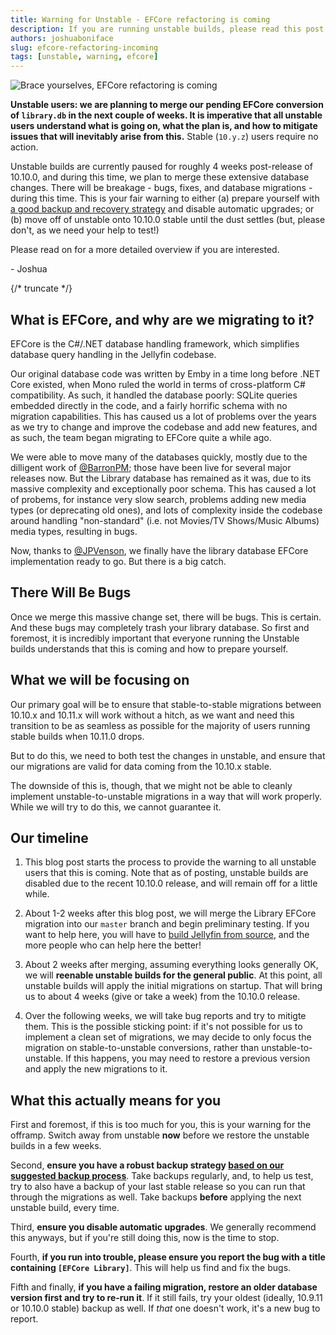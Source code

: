 ```yaml
---
title: Warning for Unstable - EFCore refactoring is coming
description: If you are running unstable builds, please read this post carefully to avoid breaking your database!
authors: joshuaboniface
slug: efcore-refactoring-incoming
tags: [unstable, warning, efcore]
---
```


![Brace yourselves, EFCore refactoring is coming](./refactoring.jpeg)

**Unstable users: we are planning to merge our pending EFCore conversion of `library.db` in the next couple of weeks. It is imperative that all unstable users understand what is going on, what the plan is, and how to mitigate issues that will inevitably arise from this.** Stable (`10.y.z`) users require no action.

Unstable builds are currently paused for roughly 4 weeks post-release of 10.10.0, and during this time, we plan to merge these extensive database changes. There will be breakage - bugs, fixes, and database migrations - during this time. This is your fair warning to either (a) prepare yourself with [a good backup and recovery strategy](/docs/general/administration/backup-and-restore) and disable automatic upgrades; or (b) move off of unstable onto 10.10.0 stable until the dust settles (but, please don't, as we need your help to test!)

Please read on for a more detailed overview if you are interested.

\- Joshua

{/* truncate */}

## What is EFCore, and why are we migrating to it?

EFCore is the C#/.NET database handling framework, which simplifies database query handling in the Jellyfin codebase.

Our original database code was written by Emby in a time long before .NET Core existed, when Mono ruled the world in terms of cross-platform C# compatibility. As such, it handled the database poorly: SQLite queries embedded directly in the code, and a fairly horrific schema with no migration capabilities. This has caused us a lot of problems over the years as we try to change and improve the codebase and add new features, and as such, the team began migrating to EFCore quite a while ago.

We were able to move many of the databases quickly, mostly due to the dilligent work of [@BarronPM](https://github.com/barronpm); those have been live for several major releases now. But the Library database has remained as it was, due to its massive complexity and exceptionally poor schema. This has caused a lot of probems, for instance very slow search, problems adding new media types (or deprecating old ones), and lots of complexity inside the codebase around handling "non-standard" (i.e. not Movies/TV Shows/Music Albums) media types, resulting in bugs.

Now, thanks to [@JPVenson](https://github.com/JPVenson), we finally have the library database EFCore implementation ready to go. But there is a big catch.

## There Will Be Bugs

Once we merge this massive change set, there will be bugs. This is certain. And these bugs may completely trash your library database. So first and foremost, it is incredibly important that everyone running the Unstable builds understands that this is coming and how to prepare yourself.

## What we will be focusing on

Our primary goal will be to ensure that stable-to-stable migrations between 10.10.x and 10.11.x will work without a hitch, as we want and need this transition to be as seamless as possible for the majority of users running stable builds when 10.11.0 drops.

But to do this, we need to both test the changes in unstable, and ensure that our migrations are valid for data coming from the 10.10.x stable.

The downside of this is, though, that we might not be able to cleanly implement unstable-to-unstable migrations in a way that will work properly. While we will try to do this, we cannot guarantee it.

## Our timeline

1. This blog post starts the process to provide the warning to all unstable users that this is coming. Note that as of posting, unstable builds are disabled due to the recent 10.10.0 release, and will remain off for a little while.

2. About 1-2 weeks after this blog post, we will merge the Library EFCore migration into our `master` branch and begin preliminary testing. If you want to help here, you will have to [build Jellyfin from source](/docs/general/installation/source), and the more people who can help here the better!

3. About 2 weeks after merging, assuming everything looks generally OK, we will **reenable unstable builds for the general public**. At this point, all unstable builds will apply the initial migrations on startup. That will bring us to about 4 weeks (give or take a week) from the 10.10.0 release.

4. Over the following weeks, we will take bug reports and try to mitigte them. This is the possible sticking point: if it's not possible for us to implement a clean set of migrations, we may decide to only focus the migration on stable-to-unstable conversions, rather than unstable-to-unstable. If this happens, you may need to restore a previous version and apply the new migrations to it.

## What this actually means for you

First and foremost, if this is too much for you, this is your warning for the offramp. Switch away from unstable **now** before we restore the unstable builds in a few weeks.

Second, **ensure you have a robust backup strategy [based on our suggested backup process](general/administration/backup-and-restore)**. Take backups regularly, and, to help us test, try to also have a backup of your last stable release so you can run that through the migrations as well. Take backups **before** applying the next unstable build, every time.

Third, **ensure you disable automatic upgrades**. We generally recommend this anyways, but if you're still doing this, now is the time to stop.

Fourth, **if you run into trouble, please ensure you report the bug with a title containing `[EFCore Library]`**. This will help us find and fix the bugs.

Fifth and finally, **if you have a failing migration, restore an older database version first and try to re-run it**. If it still fails, try your oldest (ideally, 10.9.11 or 10.10.0 stable) backup as well. If *that* one doesn't work, it's a new bug to report.
